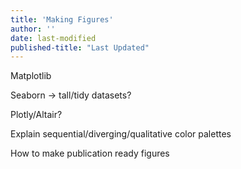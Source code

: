 ```yaml
---
title: 'Making Figures'
author: '' 
date: last-modified
published-title: "Last Updated"
---
```


Matplotlib

Seaborn -> tall/tidy datasets?

Plotly/Altair?

Explain sequential/diverging/qualitative color palettes

How to make publication ready figures 